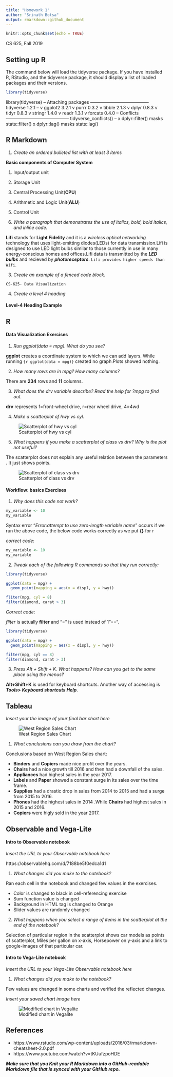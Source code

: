 ```yaml
---
title: "Homework 1"
author: "Srinath Botsa"
output: rmarkdown::github_document
---
```


```r
knitr::opts_chunk$set(echo = TRUE)
```

CS 625, Fall 2019



## Setting up R

The command below will load the tidyverse package.  If you have installed R, RStudio, and the tidyverse package, it should display a list of loaded packages and their versions.
```r
library(tidyverse)
```

library(tidyverse)
-- Attaching packages --------------------------------------- tidyverse 1.2.1 --
v ggplot2 3.2.1     v purrr   0.3.2
v tibble  2.1.3     v dplyr   0.8.3
v tidyr   0.8.3     v stringr 1.4.0
v readr   1.3.1     v forcats 0.4.0
-- Conflicts ------------------------------------------ tidyverse_conflicts() --
x dplyr::filter() masks stats::filter()
x dplyr::lag()    masks stats::lag()


## R Markdown 

1. *Create an ordered bulleted list with at least 3 items*

**Basic components of Computer System**

 1. Input/output unit
 2. Storage Unit
 3. Central Processing Unit(**CPU**)
 4. Arithmetic and Logic Unit(**ALU**)
 5. Control Unit

2. *Write a paragraph that demonstrates the use of italics, bold, bold italics, and inline code.*

**Lifi** stands for **Light Fidelity** and it is a *wireless optical networking* technology that uses light-emitting diodes(LEDs) for data transmission.Lifi is designed to use LED light bulbs similar to those currently  in use in  many energy-conscious homes and offices.Lifi data is transmitted by the ***LED bulbs*** and recieved by ***photoreceptors***. `Lifi provides higher speeds than Wifi`.


3. *Create an example of a fenced code block.*

~~~
CS-625- Data Visualization
~~~


4. *Create a level 4 heading*

#### Level-4 Heading Example

## R 

#### Data Visualization Exercises

1. *Run ggplot(data = mpg). What do you see?*

**ggplot** creates a coordinate system to which we can add layers. While running ```{r ggplot(data = mpg)}``` created no graph.Plots showed nothing.

2. *How many rows are in mpg? How many columns?*

There are **234** rows and **11** columns.

3. *What does the drv variable describe? Read the help for ?mpg to find out.*

**drv** represents f=front-wheel drive, r=rear wheel drive, 4=4wd 

4. *Make a scatterplot of hwy vs cyl.*

![Scatterplot of hwy vs cyl](Images/Rplot-hwyvscyl.png)


5. *What happens if you make a scatterplot of class vs drv? Why is the plot not useful?*

The scatterplot does not explain any useful relation between the parameters . It just shows points.

![Scatterplot of class vs drv](Images/Rplot-classvsdrv.png)

#### Workflow: basics Exercises

1. *Why does this code not work?*

```r
my_variable <- 10
my_varıable
```

Syntax error "*Error:attempt to use zero-length variable name*" occurs if we run the above code, the below code works correctly as we put **{}** for r

*correct code*:

```r
my_variable <- 10
my_variable
```

2. *Tweak each of the following R commands so that they run correctly:*

```r
library(tidyverse)

ggplot(data = mpg) + 
  geom_point(mapping = aes(x = displ, y = hwy))

fliter(mpg, cyl = 8)
filter(diamond, carat > 3)
```

*Correct code*:

*fliter* is actually **filter** and "=" is used instead of 1"==".

```r
library(tidyverse)

ggplot(data = mpg) + 
  geom_point(mapping = aes(x = displ, y = hwy))

filter(mpg, cyl == 8)
filter(diamond, carat > 3)
```

3. *Press Alt + Shift + K. What happens? How can you get to the same place using the menus?*

**Alt+Shift+K** is used for keyboard shortcuts. Another way of accessing is ***Tools> Keyboard shortcuts Help***.

## Tableau

*Insert your the image of your final bar chart here*

![West Region Sales Chart](Images/WestRegionSales.png)



1. *What conclusions can you draw from the chart?*

Conclusions based on West Region Sales chart:

* **Binders** and **Copiers** made nice profit over the years.
* **Chairs** had a nice growth till 2016 and then had a downfall of the sales.
* **Appliances** had highest sales in the year 2017.
* **Labels** and **Paper** showed a constant surge in its sales over the time frame.
* **Supplies** had a drastic drop in sales from 2014 to 2015 and had a surge from 2015 to 2016.
* **Phones** had the highest sales in 2014 .While **Chairs** had highest sales in 2015 and 2016.
* **Copiers** were higly sold in the year 2017. 

## Observable and Vega-Lite

#### Intro to Observable notebook
*Insert the URL to your Observable notebook here*

https://observablehq.com/d/7188be5f0edca1d1

1. *What changes did you make to the notebook?*

Ran each cell in the notebook and changed few values in the exercises.

* Color is changed to black in cell-referencing exercise
* Sum function value is changed
* Background in HTML tag is changed to Orange
* Slider values are randomly changed

2. *What happens when you select a range of items in the scatterplot at the end of the notebook?*

Selection of particular region in the scatterplot shows car models as points of scatterplot,  Miles per gallon on x-axis, Horsepower on y-axis and a link to google-images of that particular car.

#### Intro to Vega-Lite notebook
*Insert the URL to your Vega-Lite Observable notebook here*

1. *What changes did you make to the notebook?*

Few values are changed in some charts and verified the reflected changes.

*Insert your saved chart image here*

![Modified chart in Vegalite](Images/vegalite-modifiedchart.png)

## References

* https://www.rstudio.com/wp-content/uploads/2016/03/rmarkdown-cheatsheet-2.0.pdf
* https://www.youtube.com/watch?v=tKUufzpoHDE


***Make sure that you Knit your R Markdown into a GitHub-readable Markdown file that is synced with your GitHub repo.***
